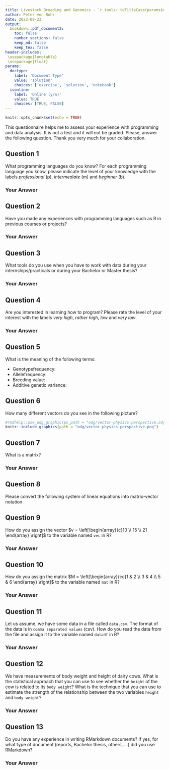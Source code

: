 ```yaml
---
title: Livestock Breeding and Genomics - `r tools::toTitleCase(params$doctype)` 1
author: Peter von Rohr
date: 2022-09-23
output:
  bookdown::pdf_document2:
    toc: false
    number_sections: false
    keep_md: false
    keep_tex: false
header-includes:
 \usepackage{longtable}
 \usepackage{float}
params:
  doctype:
    label: 'Document Type'
    value: 'solution'
    choices: ['exercise', 'solution', 'notebook']
  isonline:
    label: 'Online (y/n)'
    value: TRUE
    choices: [TRUE, FALSE]
---
```



```r
knitr::opts_chunk$set(echo = TRUE)
```

This questionnaire helps me to assess your experience with programming and data analysis. It is not a test and it will not be graded. Please, answer the following question. Thank you very much for your collaboration. 


## Question 1
What programming languages do you know? For each programming language you know, please indicate the level of your knowledge with the labels _professional_ (p), _intermediate_ (m) and _beginner_ (b).


### Your Answer <!-- Please specify your answer, starting on the next line-->


## Question 2
Have you made any experiences with programming languages such as R in previous courses or projects?

### Your Answer <!-- Please specify your answer, starting on the next line-->


## Question 3
What tools do you use when you have to work with data during your internships/practicals or during your Bachelor or Master thesis?

### Your Answer <!-- Please specify your answer, starting on the next line-->



## Question 4
Are you interested in learning how to program? Please rate the level of your interest with the labels _very high_, _rather high_, _low_ and _very low_. 

### Your Answer <!-- Please specify your answer, starting on the next line-->



## Question 5
What is the meaning of the following terms: 

* Genotypefrequency: 
* Allelefrequency:
* Breeding value:
* Additive genetic variance:



## Question 6
How many different vectors do you see in the following picture?

```r
#rmdhelp::use_odg_graphic(ps_path = "odg/vector-physics-perspective.odg", ps_rmd_src = s_this_rmd_file)
knitr::include_graphics(path = "odg/vector-physics-perspective.png")
```



## Question 7
What is a matrix?

### Your Answer <!-- Please specify your answer, starting on the next line-->



## Question 8
Please convert the following system of linear equations into matrix-vector notation

\begin{align}
 x_1 +  x_2 &= 2 \notag \\
 x_1 -  x_2 &= 1 \notag \\
 x_1        &= 4 \notag
(\#eq:intro-linalg-first-example)
\end{align}



## Question 9
How do you assign the vector $v = \left[\begin{array}{c}10 \\ 15 \\ 21 \end{array} \right]$ to the variable named `vec` in R?

### Your Answer <!-- Please specify your answer, starting on the next line-->



## Question 10
How do you assign the matrix $M = \left[\begin{array}{cc}1 & 2 \\ 3  &  4 \\ 5  & 6 \end{array} \right]$ to the variable named `mat` in R?

### Your Answer <!-- Please specify your answer, starting on the next line-->


\clearpage 
\pagebreak

## Question 11
Let us assume, we have some data in a file called `data.csv`. The format of the data is in `comma separated values` (csv). How do you read the data from the file and assign it to the variable named `datadf` in R?

### Your Answer <!-- Please specify your answer, starting on the next line-->



## Question 12
We have measurements of body weight and height of dairy cows. What is the statistical approach that you can use to see whether the `height` of the cow is related to its `body weight`? What is the technique that you can use to estimate the strength of the relationship between the two variables `height` and `body weight`?

### Your Answer <!-- Please specify your answer, starting on the next line-->



## Question 13
Do you have any experience in writing RMarkdown documents? If yes, for what type of document (reports, Bachelor thesis, others, ...) did you use RMarkdown? 

### Your Answer <!-- Please specify your answer, starting on the next line-->

